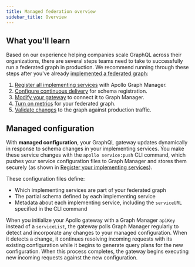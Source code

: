 ```yaml
---
title: Managed federation overview
sidebar_title: Overview
---
```


## What you'll learn

Based on our experience helping companies scale GraphQL across their organizations, there are several steps teams need to take to successfully run a federated graph in production. We recommend running through these steps after you've already [implemented a federated graph](https://www.apollographql.com/docs/apollo-server/federation/implementing/):

1. [Register all implementing services](./federation/#1-register-your-implementing-services) with Apollo Graph Manager.
2. [Configure continuous delivery](./federation/#2-configure-continuous-delivery) for schema registration.
3. [Modify your gateway](./federation/#3-modify-the-gateway) to connect it to Graph Manager.
4. [Turn on metrics](./federation-advanced/#metrics-and-observability) for your federated graph.
5. [Validate changes](./federation-advanced/#validating-changes-to-the-graph) to the graph against production traffic.

## Managed configuration

With **managed configuration**, your GraphQL gateway updates dynamically in response to schema changes in your implementing services. You make these service changes with the `apollo service:push` CLI command, which pushes your service configuration files to Graph Manager and stores them securely (as shown in [Register your implementing services](./federation#1-register-your-implementing-services)).

These configuration files define:

* Which implementing services are part of your federated graph
* The partial schema defined by each implementing service
* Metadata about each implementing service, including the `serviceURL` specified in the CLI command

When you initialize your Apollo gateway with a Graph Manager `apiKey` instead of a `serviceList`, the gateway polls Graph Manager regularly to detect and incorporate any changes to your managed configuration. When it detects a change, it continues resolving incoming requests with its existing configuration while it begins to generate query plans for the new configuration. When this process completes, the gateway begins executing new incoming requests against the new configuration.
